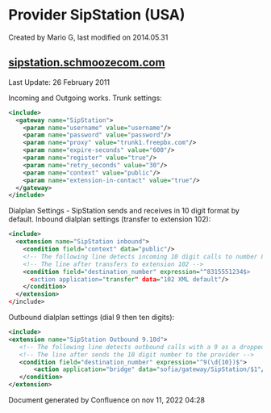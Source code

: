 
# Provider SipStation (USA) 

 Created by  Mario G, last modified on 2014.05.31

## [sipstation.schmoozecom.com](https://sipstation.schmoozecom.com)

Last Update: 26 February 2011

Incoming and Outgoing works. Trunk settings:

```xml
<include>
  <gateway name="SipStation">
    <param name="username" value="username"/>
    <param name="password" value="password"/>
    <param name="proxy" value="trunk1.freepbx.com"/>
    <param name="expire-seconds" value="600"/>
    <param name="register" value="true"/>
    <param name="retry_seconds" value="30"/>
    <param name="context" value="public"/>
    <param name="extension-in-contact" value="true"/>
  </gateway>   
</include>
```

Dialplan Settings - SipStation sends and receives in 10 digit format by default. Inbound dialplan settings (transfer to extension 102):

```xml
<include>
  <extension name="SipStation inbound">
    <condition field="context" data="public"/>
    <!-- The following line detects incoming 10 digit calls to number 8315551234 -->
    <!-- The line after transfers to extension 102 -->
    <condition field="destination_number" expression="^8315551234$>
      <action application="transfer" data="102 XML default"/>
    </condition>
  </extension>
</include>
```

Outbound dialplan settings (dial 9 then ten digits):

```xml
<include>
<extension name="SipStation Outbound 9.10d">
   <!-- The following line detects outbound calls with a 9 as a dropped prefix -->
   <!-- The line after sends the 10 digit number to the provider -->
   <condition field="destination_number" expression="^9(\d{10})$">
       <action application="bridge" data="sofia/gateway/SipStation/$1"/>
   </condition>
</extension>
```

Document generated by Confluence on nov 11, 2022 04:28

